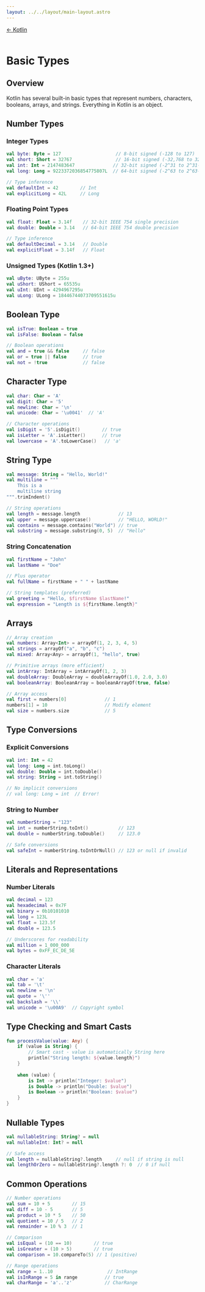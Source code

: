 ---
layout: ../../layout/main-layout.astro
---
<a href="/kotlin">← Kotlin</a> <br /> <br />

# Basic Types

## Overview
Kotlin has several built-in basic types that represent numbers, characters, booleans, arrays, and strings. Everything in Kotlin is an object.

## Number Types

### Integer Types
```kotlin
val byte: Byte = 127                    // 8-bit signed (-128 to 127)
val short: Short = 32767                // 16-bit signed (-32,768 to 32,767)
val int: Int = 2147483647              // 32-bit signed (-2^31 to 2^31-1)
val long: Long = 9223372036854775807L  // 64-bit signed (-2^63 to 2^63-1)

// Type inference
val defaultInt = 42        // Int
val explicitLong = 42L     // Long
```

### Floating Point Types
```kotlin
val float: Float = 3.14f    // 32-bit IEEE 754 single precision
val double: Double = 3.14   // 64-bit IEEE 754 double precision

// Type inference
val defaultDecimal = 3.14   // Double
val explicitFloat = 3.14f   // Float
```

### Unsigned Types (Kotlin 1.3+)
```kotlin
val uByte: UByte = 255u
val uShort: UShort = 65535u
val uInt: UInt = 4294967295u
val uLong: ULong = 18446744073709551615u
```

## Boolean Type
```kotlin
val isTrue: Boolean = true
val isFalse: Boolean = false

// Boolean operations
val and = true && false     // false
val or = true || false      // true
val not = !true             // false
```

## Character Type
```kotlin
val char: Char = 'A'
val digit: Char = '5'
val newline: Char = '\n'
val unicode: Char = '\u0041'  // 'A'

// Character operations
val isDigit = '5'.isDigit()        // true
val isLetter = 'A'.isLetter()      // true
val lowercase = 'A'.toLowerCase()   // 'a'
```

## String Type
```kotlin
val message: String = "Hello, World!"
val multiline = """
    This is a
    multiline string
""".trimIndent()

// String operations
val length = message.length              // 13
val upper = message.uppercase()          // "HELLO, WORLD!"
val contains = message.contains("World") // true
val substring = message.substring(0, 5)  // "Hello"
```

### String Concatenation
```kotlin
val firstName = "John"
val lastName = "Doe"

// Plus operator
val fullName = firstName + " " + lastName

// String templates (preferred)
val greeting = "Hello, $firstName $lastName!"
val expression = "Length is ${firstName.length}"
```

## Arrays
```kotlin
// Array creation
val numbers: Array<Int> = arrayOf(1, 2, 3, 4, 5)
val strings = arrayOf("a", "b", "c")
val mixed: Array<Any> = arrayOf(1, "hello", true)

// Primitive arrays (more efficient)
val intArray: IntArray = intArrayOf(1, 2, 3)
val doubleArray: DoubleArray = doubleArrayOf(1.0, 2.0, 3.0)
val booleanArray: BooleanArray = booleanArrayOf(true, false)

// Array access
val first = numbers[0]              // 1
numbers[1] = 10                     // Modify element
val size = numbers.size             // 5
```

## Type Conversions

### Explicit Conversions
```kotlin
val int: Int = 42
val long: Long = int.toLong()
val double: Double = int.toDouble()
val string: String = int.toString()

// No implicit conversions
// val long: Long = int  // Error!
```

### String to Number
```kotlin
val numberString = "123"
val int = numberString.toInt()           // 123
val double = numberString.toDouble()     // 123.0

// Safe conversions
val safeInt = numberString.toIntOrNull() // 123 or null if invalid
```

## Literals and Representations

### Number Literals
```kotlin
val decimal = 123
val hexadecimal = 0x7F
val binary = 0b10101010
val long = 123L
val float = 123.5f
val double = 123.5

// Underscores for readability
val million = 1_000_000
val bytes = 0xFF_EC_DE_5E
```

### Character Literals
```kotlin
val char = 'a'
val tab = '\t'
val newline = '\n'
val quote = '\''
val backslash = '\\'
val unicode = '\u00A9'  // Copyright symbol
```

## Type Checking and Smart Casts
```kotlin
fun processValue(value: Any) {
    if (value is String) {
        // Smart cast - value is automatically String here
        println("String length: ${value.length}")
    }
    
    when (value) {
        is Int -> println("Integer: $value")
        is Double -> println("Double: $value")
        is Boolean -> println("Boolean: $value")
    }
}
```

## Nullable Types
```kotlin
val nullableString: String? = null
val nullableInt: Int? = null

// Safe access
val length = nullableString?.length     // null if string is null
val lengthOrZero = nullableString?.length ?: 0  // 0 if null
```

## Common Operations
```kotlin
// Number operations
val sum = 10 + 5        // 15
val diff = 10 - 5       // 5
val product = 10 * 5    // 50
val quotient = 10 / 5   // 2
val remainder = 10 % 3  // 1

// Comparison
val isEqual = (10 == 10)        // true
val isGreater = (10 > 5)        // true
val comparison = 10.compareTo(5) // 1 (positive)

// Range operations
val range = 1..10                    // IntRange
val isInRange = 5 in range          // true
val charRange = 'a'..'z'            // CharRange
```